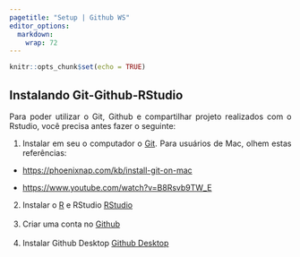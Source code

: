 ```yaml
---
pagetitle: "Setup | Github WS"
editor_options: 
  markdown: 
    wrap: 72
---
```

<style>
body {
text-align: justify}
</style>


```r
knitr::opts_chunk$set(echo = TRUE)
```

##  Instalando Git-Github-RStudio 

Para poder utilizar o Git, Github e compartilhar projeto realizados com o Rstudio, você precisa antes fazer o seguinte:  

1. Instalar em seu o computador o [Git](https://git-scm.com/). Para usuários de Mac, olhem estas referências:
<br>
 
+ [https://phoenixnap.com/kb/install-git-on-mac](https://phoenixnap.com/kb/install-git-on-mac)
<br>
 
+ [https://www.youtube.com/watch?v=B8Rsvb9TW_E](https://www.youtube.com/watch?v=B8Rsvb9TW_E)

2. Instalar o [R](https://cran.r-project.org/) e RStudio [RStudio](https://www.rstudio.com/)\
\
3. Criar uma conta no [Github](https://github.com/)\
\
4. Instalar Github Desktop [Github Desktop](https://desktop.github.com/) 
<br><br>



  